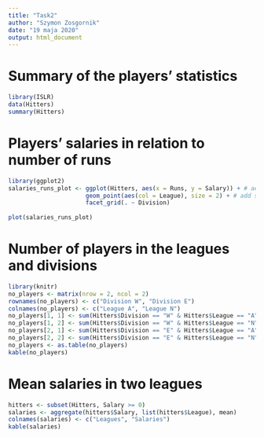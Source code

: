 ```yaml
---
title: "Task2"
author: "Szymon Zosgornik"
date: "19 maja 2020"
output: html_document
---
```


# Summary of the players' statistics

```r
library(ISLR)
data(Hitters)
summary(Hitters)
```

# Players' salaries in relation to number of runs

```r
library(ggplot2)
salaries_runs_plot <- ggplot(Hitters, aes(x = Runs, y = Salary)) + # aes, names
                      geom_point(aes(col = League), size = 2) + # add scatterplot
                      facet_grid(. ~ Division)
                    
plot(salaries_runs_plot)
```

# Number of players in the leagues and divisions

```r
library(knitr)
no_players <- matrix(nrow = 2, ncol = 2)
rownames(no_players) <- c("Division W", "Division E")
colnames(no_players) <- c("League A", "League N")
no_players[1, 1] <- sum(Hitters$Division == "W" & Hitters$League == "A", na.rm = TRUE)
no_players[1, 2] <- sum(Hitters$Division == "W" & Hitters$League == "N", na.rm = TRUE)
no_players[2, 1] <- sum(Hitters$Division == "E" & Hitters$League == "A", na.rm = TRUE)
no_players[2, 2] <- sum(Hitters$Division == "E" & Hitters$League == "N", na.rm = TRUE)
no_players <- as.table(no_players)
kable(no_players)
```

# Mean salaries in two leagues

```r
hitters <- subset(Hitters, Salary >= 0)
salaries <- aggregate(hitters$Salary, list(hitters$League), mean)
colnames(salaries) <- c("Leagues", "Salaries")
kable(salaries)
```
